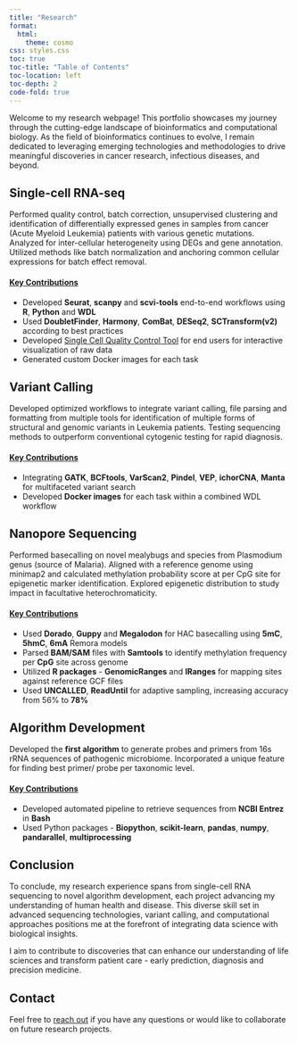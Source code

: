 ```yaml
---
title: "Research"
format:
  html:
    theme: cosmo
css: styles.css
toc: true
toc-title: "Table of Contents"
toc-location: left
toc-depth: 2
code-fold: true
---
```


Welcome to my research webpage! This portfolio showcases my journey through the cutting-edge landscape of bioinformatics and computational biology. As the field of bioinformatics continues to evolve, I remain dedicated to leveraging emerging technologies and methodologies to drive meaningful discoveries in cancer research, infectious diseases, and beyond.


## Single-cell RNA-seq

Performed quality control, batch correction, unsupervised clustering and identification of differentially expressed genes in samples from cancer (Acute Myeloid Leukemia) patients with various genetic mutations. Analyzed for inter-cellular heterogeneity using DEGs and gene annotation. Utilized methods like batch normalization and anchoring common cellular expressions for batch effect removal.

#### [Key Contributions]{.underline}

-   Developed **Seurat**, **scanpy** and **scvi-tools** end-to-end workflows using **R**, **Python** and **WDL**
-   Used **DoubletFinder**, **Harmony**, **ComBat**, **DESeq2**, **SCTransform(v2)** according to best practices
-   Developed [Single Cell Quality Control Tool](https://rna-qctool.fredhutch.org/ "Link to App for QC Analysis") for end users for interactive visualization of raw data
-   Generated custom Docker images for each task

## Variant Calling

Developed optimized workflows to integrate variant calling, file parsing and formatting from multiple tools for identification of multiple forms of structural and genomic variants in Leukemia patients. Testing sequencing methods to outperform conventional cytogenic testing for rapid diagnosis.

#### [Key Contributions]{.underline}

-   Integrating **GATK**, **BCFtools**, **VarScan2**, **Pindel**, **VEP**, **ichorCNA**, **Manta** for multifaceted variant search
-   Developed **Docker images** for each task within a combined WDL workflow

## Nanopore Sequencing

Performed basecalling on novel mealybugs and species from Plasmodium genus (source of Malaria). Aligned with a reference genome using minimap2 and calculated methylation probability score at per CpG site for epigenetic marker identification. Explored epigenetic distribution to study impact in facultative heterochromaticity.

#### [Key Contributions]{.underline}

-   Used **Dorado**, **Guppy** and **Megalodon** for HAC basecalling using **5mC**, **5hmC**, **6mA** Remora models
-   Parsed **BAM/SAM** files with **Samtools** to identify methylation frequency per **CpG** site across genome
-   Utilized **R packages** - **GenomicRanges** and **IRanges** for mapping sites against reference GCF files
-   Used **UNCALLED**, **ReadUntil** for adaptive sampling, increasing accuracy from 56% to **78%**

## Algorithm Development

Developed the **first algorithm** to generate probes and primers from 16s rRNA sequences of pathogenic microbiome. Incorporated a unique feature for finding best primer/ probe per taxonomic level.

#### [Key Contributions]{.underline}

-   Developed automated pipeline to retrieve sequences from **NCBI Entrez** in **Bash**
-   Used Python packages - **Biopython**, **scikit-learn**, **pandas**, **numpy**, **pandarallel**, **multiprocessing**

## Conclusion

To conclude, my research experience spans from single-cell RNA sequencing to novel algorithm development, each project advancing my understanding of human health and disease. This diverse skill set in advanced sequencing technologies, variant calling, and computational approaches positions me at the forefront of integrating data science with biological insights.

I aim to contribute to discoveries that can enhance our understanding of life sciences and transform patient care - early prediction, diagnosis and precision medicine.

## Contact

Feel free to [reach out](mailto:sanazagarwal99@gmail.com) if you have any questions or would like to collaborate on future research projects.

